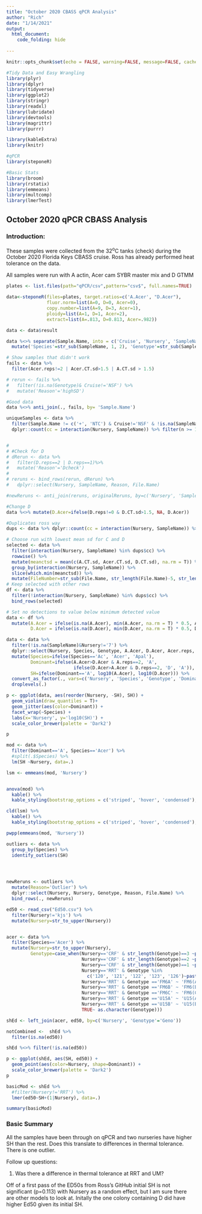 ```yaml
---
title: "October 2020 CBASS qPCR Analysis"
author: "Rich"
date: "1/14/2021"
output: 
  html_document:
    code_folding: hide
  
---
```


```r
knitr::opts_chunk$set(echo = FALSE, warning=FALSE, message=FALSE, cache = TRUE, fig.width=6, fig.asp=.618, out.width='70%', fig.align='center')

#Tidy Data and Easy Wrangling
library(plyr)
library(dplyr)
library(tidyverse)
library(ggplot2)
library(stringr)
library(readxl)
library(lubridate)
library(devtools)
library(magrittr)
library(purrr)

library(kableExtra)
library(knitr)

#qPCR
library(steponeR)

#Basic Stats
library(broom)
library(rstatix)
library(emmeans)
library(multcomp)
library(lmerTest)
```

## October 2020 qPCR CBASS Analysis

### Introduction: 

These samples were collected from the 32^o^C tanks (check) during the October 2020 Florida Keys CBASS cruise. Ross has already performed heat tolerance on the data.

All samples were run with A actin, Acer cam SYBR master mix and D GTMM

```r

plates <- list.files(path="qPCR/csv",pattern="csv$", full.names=TRUE)

data<-steponeR(files=plates, target.ratios=c('A.Acer', "D.Acer"),
               fluor.norm=list(A=0, D=0, Acer=0),
               copy.number=list(A=9, D=3, Acer=1),
               ploidy=list(A=1, D=1, Acer=2),
               extract=list(A=.813, D=0.813, Acer=.982))

data <- data$result

data %<>% separate(Sample.Name, into = c('Cruise', 'Nursery', 'SampleName'), sep = '_', remove = FALSE) %>%
  mutate('Species'=str_sub(SampleName, 1, 2), 'Genotype'=str_sub(SampleName, 3, length(SampleName))) 

```

```r

# Show samples that didn't work
fails <- data %>%
  filter(Acer.reps!=2 | Acer.CT.sd>1.5 | A.CT.sd > 1.5)

# rerun <- fails %>%
#   filter(!is.na(Genotype)& Cruise!='NSF') %>%
#   mutate('Reason'='highSD')

#Good data
data %<>% anti_join(., fails, by= 'Sample.Name')

uniqueSamples <- data %>%
  filter(Sample.Name != c('+', 'NTC') & Cruise!='NSF' & !is.na(SampleName)) %>%
  dplyr::count(cc = interaction(Nursery, SampleName)) %>% filter(n >= 1)


# 
# #Check for D
# dRerun <- data %>%
#   filter(D.reps==2 | D.reps==1)%>%
#   mutate('Reason'='Dcheck')
# 
# reruns <- bind_rows(rerun, dRerun) %>%
#   dplyr::select(Nursery, SampleName, Reason, File.Name) 

#newReruns <- anti_join(reruns, originalReruns, by=c('Nursery', 'SampleName'))

#Change D
data %<>% mutate(D.Acer=ifelse(D.reps!=0 & D.CT.sd>1.5, NA, D.Acer))

#Duplicates ross way
dups <- data %>% dplyr::count(cc = interaction(Nursery, SampleName)) %>% filter(n >= 2)

# Choose run with lowest mean sd for C and D
selected <- data %>%
  filter(interaction(Nursery, SampleName) %in% dups$cc) %>%
  rowwise() %>%
  mutate(meanctsd = mean(c(A.CT.sd, Acer.CT.sd, D.CT.sd), na.rm = T)) %>%
  group_by(interaction(Nursery, SampleName)) %>%
  slice(which.min(meanctsd)) %>%
  mutate(FileNumber=str_sub(File.Name, str_length(File.Name)-5, str_length(File.Name)-4))
# Keep selected with other rows
df <- data %>%
  filter(!interaction(Nursery, SampleName) %in% dups$cc) %>%
  bind_rows(selected)

# Set no detections to value below minimum detected value
data <- df %>%
  mutate(A.Acer = ifelse(is.na(A.Acer), min(A.Acer, na.rm = T) * 0.5, A.Acer),
         D.Acer = ifelse(is.na(D.Acer), min(D.Acer, na.rm = T) * 0.5, D.Acer))

data <- data %>%
  filter(!is.na(SampleName)&Nursery!='7') %>%
  dplyr::select(Nursery, Species, Genotype, A.Acer, D.Acer, Acer.reps, A.reps, D.reps, File.Name) %>%
  mutate(Species=ifelse(Species=='Ac', 'Acer', 'Apal'), 
         Dominant=ifelse(A.Acer>D.Acer & A.reps==2, 'A', 
                         ifelse(D.Acer>A.Acer & D.reps==2, 'D', 'A')),
         SH=ifelse(Dominant=='A', log10(A.Acer), log10(D.Acer))) %>%
  convert_as_factor(., vars=c('Nursery', 'Species', 'Genotype', 'Dominant')) %>%
  droplevels(.)


```

```r

p <- ggplot(data, aes(reorder(Nursery, -SH), SH)) +
  geom_violin(draw_quantiles = T)+
  geom_jitter(aes(color=Dominant)) +
  facet_wrap(~Species) +
  labs(x='Nursery', y='log10(SH)') +
  scale_color_brewer(palette = 'Dark2')

p

mod <- data %>%
  filter(Dominant=='A', Species=='Acer') %>%
  #split(.$Species) %>%
  lm(SH ~Nursery, data=.)

lsm <- emmeans(mod, 'Nursery')


anova(mod) %>% 
  kable() %>%
  kable_styling(bootstrap_options = c('striped', 'hover', 'condensed'), full_width = FALSE)

cld(lsm) %>%
  kable() %>%
  kable_styling(bootstrap_options = c('striped', 'hover', 'condensed'), full_width = FALSE)

pwpp(emmeans(mod, 'Nursery'))

```

```r

outliers <- data %>%
  group_by(Species) %>%
  identify_outliers(SH)




newReruns <- outliers %>%
  mutate(Reason='Outlier') %>%
  dplyr::select(Nursery, Nursery, Genotype, Reason, File.Name) %>%
  bind_rows(., newReruns)

```
```r

ed50 <- read_csv("Ed50.csv") %>%
  filter(Nursery!='kjs') %>%
  mutate(Nursery=str_to_upper(Nursery))


acer <- data %>%
  filter(Species=='Acer') %>%
  mutate(Nursery=str_to_upper(Nursery),
         Genotype=case_when(Nursery=='CRF' & str_length(Genotype)==3 ~paste0('CRF', Genotype),
                            Nursery=='CRF' & str_length(Genotype)==2 ~paste0('CRF0', Genotype),
                            Nursery=='CRF' & str_length(Genotype)==1 ~paste0('CRF00', Genotype),
                            Nursery=='RRT' & Genotype %in% 
                              c('120', '121', '122', '123', '126')~paste0('Acer', Genotype),
                            Nursery=='RRT' & Genotype =='FM6A' ~ 'FM6(A)',
                            Nursery=='RRT' & Genotype =='FM6B' ~ 'FM6(B)',
                            Nursery=='RRT' & Genotype =='FM6C' ~ 'FM6(C)',
                            Nursery=='RRT' & Genotype =='U15A' ~ 'U15(A)',
                            Nursery=='RRT' & Genotype =='U15B' ~ 'U15(B)',
                            TRUE~ as.character(Genotype))) 

shEd <- left_join(acer, ed50, by=c('Nursery', 'Genotype'='Geno'))

notCombined <-  shEd %>%
  filter(is.na(ed50))

shEd %<>% filter(!is.na(ed50)) 


```

```r
p <- ggplot(shEd, aes(SH, ed50)) +
  geom_point(aes(color=Nursery, shape=Dominant)) +
  scale_color_brewer(palette = 'Dark2')
p

basicMod <- shEd %>%
  #filter(Nursery!='RRT') %>%
  lmer(ed50~SH+(1|Nursery), data=.)

summary(basicMod)

```


### Basic Summary 

All the samples have been through on qPCR and two nurseries have higher SH than the rest. Does this translate to differences in thermal tolerance. There is one outlier.

Follow up questions:

1. Was there a difference in thermal tolerance at RRT and UM?

Off of a first pass of the ED50s from Ross's GitHub initial SH is not significant (p=0.113) with Nursery as a random effect, but I am sure there are other models to look at. Initally the one colony containing D did have higher Ed50 given its initial SH.